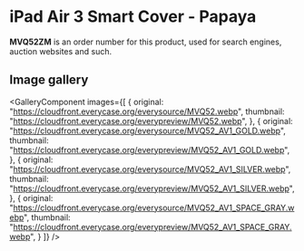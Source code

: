
# iPad Air 3 Smart Cover - Papaya

<Callout type='info' emoji='👉🏻'>**MVQ52ZM** is an order number for this product, used for search engines, auction websites and such.</Callout>

## Image gallery

<GalleryComponent
    images={[
      {
        original: "https://cloudfront.everycase.org/everysource/MVQ52.webp",
        thumbnail: "https://cloudfront.everycase.org/everypreview/MVQ52.webp",
      },
      {
        original: "https://cloudfront.everycase.org/everysource/MVQ52_AV1_GOLD.webp",
        thumbnail: "https://cloudfront.everycase.org/everypreview/MVQ52_AV1_GOLD.webp",
      },
      {
        original: "https://cloudfront.everycase.org/everysource/MVQ52_AV1_SILVER.webp",
        thumbnail: "https://cloudfront.everycase.org/everypreview/MVQ52_AV1_SILVER.webp",
      },
      {
        original: "https://cloudfront.everycase.org/everysource/MVQ52_AV1_SPACE_GRAY.webp",
        thumbnail: "https://cloudfront.everycase.org/everypreview/MVQ52_AV1_SPACE_GRAY.webp",
      }
    ]}
  />
